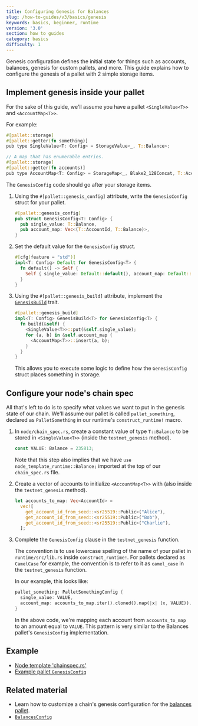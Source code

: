 ```yaml
---
title: Configuring Genesis for Balances
slug: /how-to-guides/v3/basics/genesis
keywords: basics, beginner, runtime
version: '3.0'
section: how to guides
category: basics
difficulty: 1
---
```


Genesis configuration defines the initial state for things such as accounts, balances, genesis for custom pallets, and more.
This guide explains how to configure the genesis of a pallet with 2 simple storage items.

## Implement genesis inside your pallet

For the sake of this guide, we'll assume you have a pallet `<SingleValue<T>>` and `<AccountMap<T>>`.

For example:

```rust
#[pallet::storage]
#[pallet::getter(fn something)]
pub type SingleValue<T: Config> = StorageValue<_, T::Balance>;

// A map that has enumerable entries.
#[pallet::storage]
#[pallet::getter(fn accounts)]
pub type AccountMap<T: Config> = StorageMap<_, Blake2_128Concat, T::AccountId, T::Balance>;
```

The `GenesisConfig` code should go after your storage items.

1. Using the `#[pallet::genesis_config]` attribute, write the `GenesisConfig` struct for your pallet.

   ```rust
   #[pallet::genesis_config]
   pub struct GenesisConfig<T: Config> {
     pub single_value: T::Balance,
     pub account_map: Vec<(T::AccountId, T::Balance)>,
   }
   ```

1. Set the default value for the `GenesisConfig` struct.

   ```rust
   #[cfg(feature = "std")]
   impl<T: Config> Default for GenesisConfig<T> {
     fn default() -> Self {
       Self { single_value: Default::default(), account_map: Default::default() }
     }
   }
   ```

1. Using the `#[pallet::genesis_build]` attribute, implement the [`GenesisBuild`](/rustdocs/latest/frame_support/traits/trait.GenesisBuild.html) trait.

   ```rust
   #[pallet::genesis_build]
   impl<T: Config> GenesisBuild<T> for GenesisConfig<T> {
     fn build(&self) {
       <SingleValue<T>>::put(&self.single_value);
       for (a, b) in &self.account_map {
         <AccountMap<T>>::insert(a, b);
       }
     }
   }
   ```

   This allows you to execute some logic to define how the `GenesisConfig` struct places something in storage.

## Configure your node's chain spec

All that's left to do is to specify what values we want to put in the genesis state of our chain.
We'll assume our pallet is called `pallet_something`, declared as `PalletSomething` in our runtime's `construct_runtime!` macro.

1. In `node/chain_spec.rs`, create a constant value of type `T::Balance` to be stored in `<SingleValue<T>>` (inside the `testnet_genesis` method).

   ```rust
   const VALUE: Balance = 235813;
   ```

   Note that this step also implies that we have `use node_template_runtime::Balance;` imported at the top of our `chain_spec.rs` file.

1. Create a vector of accounts to initialize `<AccountMap<T>>` with (also inside the `testnet_genesis` method).

   ```rust
   let accounts_to_map: Vec<AccountId> =
     vec![
       get_account_id_from_seed::<sr25519::Public>("Alice"),
       get_account_id_from_seed::<sr25519::Public>("Bob"),
       get_account_id_from_seed::<sr25519::Public>("Charlie"),
     ];
   ```

1. Complete the `GenesisConfig` clause in the `testnet_genesis` function.

   The convention is to use lowercase spelling of the name of your pallet in `runtime/src/lib.rs` inside `construct_runtime!`.
   For pallets declared as `CamelCase` for example, the convention is to refer to it as `camel_case` in the `testnet_genesis` function.

   In our example, this looks like:

   ```rust
   pallet_something: PalletSomethingConfig {
     single_value: VALUE,
     account_map: accounts_to_map.iter().cloned().map(|x| (x, VALUE)).collect(),
   }
   ```

   In the above code, we're mapping each account from `accounts_to_map` to an amount equal to `VALUE`.
   This pattern is very similar to the Balances pallet's `GenesisConfig` implementation.

## Example

- [Node template 'chainspec.rs'][node-template-chainspec]
- [Example pallet `GenesisConfig`](/rustdocs/latest/src/pallet_example/lib.rs.html#607)

## Related material

- Learn how to customize a chain's genesis configuration for the [balances pallet](/rustdocs/latest/pallet_balances/index.html).
- [`BalancesConfig`][balances-config-rustdocs]

[balances-config-rustdocs]: /rustdocs/latest/node_template_runtime/type.BalancesConfig.html
[genesis-config-rustdocs]: /rustdocs/latest/pallet_balances/struct.GenesisConfig.html
[node-template-chainspec]: https://github.com/substrate-developer-hub/substrate-node-template/blob/master/node/src/chain_spec.rs#L142-L144
